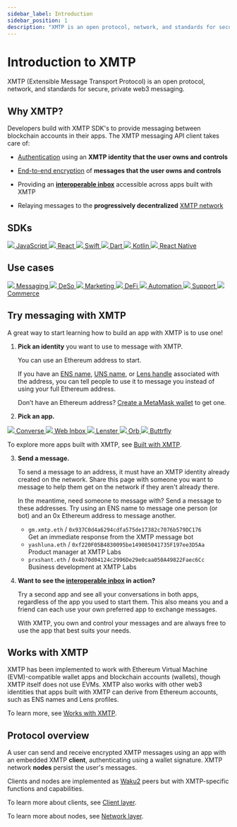 ```yaml
---
sidebar_label: Introduction
sidebar_position: 1
description: "XMTP is an open protocol, network, and standards for secure, private web3 messaging."
---
```




# Introduction to XMTP

XMTP (Extensible Message Transport Protocol) is an open protocol, network, and standards for secure, private web3 messaging.

## Why XMTP?

Developers build with XMTP SDK's to provide messaging between blockchain accounts in their apps. The XMTP messaging API client takes care of:

- [Authentication](/docs/concepts/account-signatures) using an **XMTP identity that the user owns and controls**

- [End-to-end encryption](/docs/concepts/invitation-and-message-encryption) of **messages that the user owns and controls**

- Providing an **[interoperable inbox](/docs/concepts/interoperable-inbox)** accessible across apps built with XMTP

- Relaying messages to the **progressively decentralized** [XMTP network](/docs/concepts/architectural-overview#network-layer)

## SDKs

<div class="chain-list six ">
  <a href="/docs/sdks/js" class="chain-item">
    <img src={"/img/js.svg"} />
    <span>JavaScript</span>
  </a>
  <a href="/docs/sdks/react" class="chain-item">
    <img src={"/img/react.svg"} />
    <span>React</span>
  </a>
  <a href="/docs/sdks/swift" class="chain-item">
    <img src={"/img/swift.svg"} />
    <span>Swift</span>
  </a>
  <a href="/docs/sdks/dart" class="chain-item">
    <img src={"/img/dart.svg"} />
    <span>Dart</span>
  </a>
  <a href="/docs/sdks/kotlin" class="chain-item">
    <img src={"/img/kotlin.svg"} />
    <span>Kotlin</span>
  </a>
  <a href="/docs/sdks/react-native" class="chain-item">
    <img src={"/img/react.svg"} />
    <span>React Native</span>
  </a>
</div>

## Use cases

<div class="chain-list seven">
  <a href="/docs/use-cases/messaging" class="chain-item">
    <img src={"/img/messaging-icon.svg"} />
    <span>Messaging</span>
  </a>
  <a href="/docs/use-cases/deso" class="chain-item">
    <img src={"/img/social-icon.svg"} />
    <span>DeSo</span>
  </a>
  <a href="/docs/use-cases/marketing" class="chain-item">
    <img src={"/img/marketing-icon.svg"} />
    <span>Marketing</span>
  </a>
  <a href="/docs/use-cases/finance" class="chain-item">
    <img src={"/img/finance-icon.svg"} />
    <span>DeFi</span>
  </a>
  <a href="/docs/use-cases/automation" class="chain-item">
    <img src={"/img/chip-icon.svg"} />
    <span>Automation</span>
  </a>
  <a href="/docs/use-cases/support" class="chain-item">
    <img src={"/img/support-icon.svg"} />
    <span>Support</span>
  </a>
  <a href="/docs/use-cases/commerce" class="chain-item">
    <img src={"/img/commerce-icon.svg"} />
    <span>Commerce</span>
  </a>
</div>

## Try messaging with XMTP

A great way to start learning how to build an app with XMTP is to use one!

1.  **Pick an identity** you want to use to message with XMTP.

    You can use an Ethereum address to start.

    If you have an [ENS name](https://ens.domains/), [UNS name](https://unstoppabledomains.com/), or [Lens handle](https://claim.lens.xyz/) associated with the address, you can tell people to use it to message you instead of using your full Ethereum address.

    Don’t have an Ethereum address? [Create a MetaMask wallet](https://metamask.io/) to get one.

2.  **Pick an app.**

<div class="chain-list">
  <a href="https://getconverse.app/" class="chain-item">
    <img src={converse} />
    <span>Converse</span>
  </a>
  <a href="https://xmtp.chat/" class="chain-item">
    <img src={webinbox} />
    <span>Web Inbox</span>
  </a>
  <a href="https://lenster.xyz/" class="chain-item">
    <img src={lenster} />
    <span>Lenster</span>
  </a>
  <a href="https://orb.ac/" class="chain-item">
    <img src={orb} />
    <span>Orb</span>
  </a>
  <a href="https://buttrfly.app/" class="chain-item">
    <img src={buttrfly} />
    <span>Buttrfly</span>
  </a>
</div>

To explore more apps built with XMTP, see [Built with XMTP](/built-with-xmtp).

3.  **Send a message.**

    To send a message to an address, it must have an XMTP identity already created on the network. Share this page with someone you want to message to help them get on the network if they aren't already there.

    In the meantime, need someone to message with? Send a message to these addresses. Try using an ENS name to message one person (or bot) and an 0x Ethereum address to message another.

    - `gm.xmtp.eth` / `0x937C0d4a6294cdfa575de17382c7076b579DC176`  
       Get an immediate response from the XMTP message bot
    - `yashluna.eth` / `0xf220F05B4830095be149085041735F197ee3D5Aa`  
       Product manager at XMTP Labs
    - `prxshant.eth` / `0x4b70d04124c2996De29e0caa050A49822Faec6Cc`  
       Business development at XMTP Labs

4.  **Want to see the [interoperable inbox](/docs/concepts/interoperable-inbox) in action?**

    Try a second app and see all your conversations in both apps, regardless of the app you used to start them. This also means you and a friend can each use your own preferred app to exchange messages.

    With XMTP, you own and control your messages and are always free to use the app that best suits your needs.

## Works with XMTP

XMTP has been implemented to work with Ethereum Virtual Machine (EVM)-compatible wallet apps and blockchain accounts (wallets), though XMTP itself does not use EVMs. XMTP also works with other web3 identities that apps built with XMTP can derive from Ethereum accounts, such as ENS names and Lens profiles.

To learn more, see [Works with XMTP](/docs/dev-faqs).

## Protocol overview

A user can send and receive encrypted XMTP messages using an app with an embedded XMTP **client**, authenticating using a wallet signature. XMTP network **nodes** persist the user's messages.

Clients and nodes are implemented as [Waku2](https://rfc.vac.dev/spec/10/) peers but with XMTP-specific functions and capabilities.

To learn more about clients, see [Client layer](/docs/concepts/architectural-overview#client-layer).

To learn more about nodes, see [Network layer](/docs/concepts/architectural-overview#network-layer).
